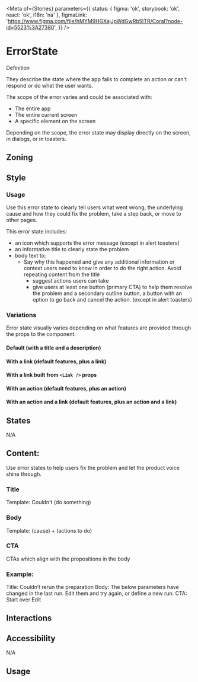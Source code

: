 

<Meta
	of={Stories}
	parameters={{
		status: { figma: 'ok', storybook: 'ok', react: 'ok', i18n: 'na' },
		figmaLink: 'https://www.figma.com/file/hMYM9HGXajJpWdGwRb5ITR/Coral?node-id=5523%3A27380',
	}}
/>

# ErrorState

Definition

They describe the state where the app fails to complete an action or can't respond or do what the user wants.

The scope of the error varies and could be associated with:

- The entire app
- The entire current screen
- A specific element on the screen

Depending on the scope, the error state may display directly on the screen, in dialogs, or in toasters.

## Zoning

<FigmaImage
	src="https://www.figma.com/file/hMYM9HGXajJpWdGwRb5ITR/Coral?node-id=5523%3A27381"
	alt="Zoning image for ErrorState"
/>

## Style

<FigmaImage
	src="https://www.figma.com/file/hMYM9HGXajJpWdGwRb5ITR/Coral?node-id=5523%3A27381"
	alt="Styles for ErrorStates"
/>

### Usage

Use this error state to clearly tell users what went wrong, the underlying cause and how they could fix the problem, take a step back, or move to other pages.

This error state includes:

- an icon which supports the error message (except in alert toasters)
- an informative title to clearly state the problem
- body text to:
  - Say why this happened and give any additional information or context users need to know in order to do the right action. Avoid repeating content from the title
    - suggest actions users can take
    - give users at least one button (primary CTA) to help them resolve the problem and a secondary outline button, a button with an option to go back and cancel the action. (except in alert toasters)

### Variations

Error state visually varies depending on what features are provided through the props to the component.

#### Default (with a title and a description)

<Canvas>
	<Story of={Stories.DefaultStory} />
</Canvas>

#### With a link (default features, plus a link)

<Canvas>
	<Story of={Stories.WithLink} />
</Canvas>

#### With a link built from `<Link />` props

<Canvas>
	<Story of={Stories.WithLinkProps} />
</Canvas>

#### With an action (default features, plus an action)

<Canvas>
	<Story of={Stories.WithAction} />
</Canvas>

#### With an action and a link (default features, plus an action and a link)

<Canvas>
	<Story of={Stories.WithActionAndLink} />
</Canvas>

## States

N/A

## Content:

Use error states to help users fix the problem and let the product voice shine through.

### Title

Template: Couldn't (do something)

### Body

Template: (cause) + (actions to do)

### CTA

CTAs which align with the propositions in the body

### Example:

Title: Couldn’t rerun the preparation
Body: The below parameters have changed in the last run. Edit them and try again, or define a new run.
CTA: Start over Edit

## Interactions

## Accessibility

N/A

## Usage
